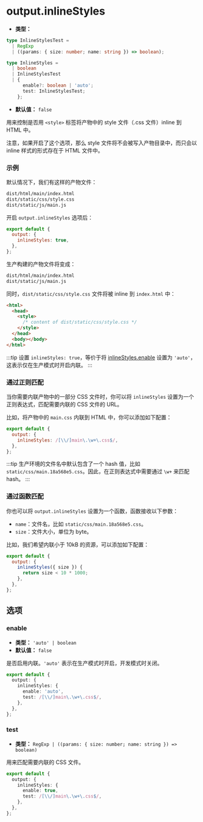 # output.inlineStyles

- **类型：**

```ts
type InlineStylesTest =
  | RegExp
  | ((params: { size: number; name: string }) => boolean);

type InlineStyles =
  | boolean
  | InlineStylesTest
  | {
      enable?: boolean | 'auto';
      test: InlineStylesTest;
    };
```

- **默认值：** `false`

用来控制是否用 `<style>` 标签将产物中的 style 文件（.css 文件）inline 到 HTML 中。

注意，如果开启了这个选项，那么 style 文件将不会被写入产物目录中，而只会以 inline 样式的形式存在于 HTML 文件中。

### 示例

默认情况下，我们有这样的产物文件：

```bash
dist/html/main/index.html
dist/static/css/style.css
dist/static/js/main.js
```

开启 `output.inlineStyles` 选项后：

```js
export default {
  output: {
    inlineStyles: true,
  },
};
```

生产构建的产物文件将变成：

```bash
dist/html/main/index.html
dist/static/js/main.js
```

同时，`dist/static/css/style.css` 文件将被 inline 到 `index.html` 中：

```html
<html>
  <head>
    <style>
      /* content of dist/static/css/style.css */
    </style>
  </head>
  <body></body>
</html>
```

:::tip
设置 `inlineStyles: true`，等价于将 [inlineStyles.enable](#enable) 设置为 `'auto'`，这表示仅在生产模式时开启内联。
:::

### 通过正则匹配

当你需要内联产物中的一部分 CSS 文件时，你可以将 `inlineStyles` 设置为一个正则表达式，匹配需要内联的 CSS 文件的 URL。

比如，将产物中的 `main.css` 内联到 HTML 中，你可以添加如下配置：

```js
export default {
  output: {
    inlineStyles: /[\\/]main\.\w+\.css$/,
  },
};
```

:::tip
生产环境的文件名中默认包含了一个 hash 值，比如 `static/css/main.18a568e5.css`。因此，在正则表达式中需要通过 `\w+` 来匹配 hash。
:::

### 通过函数匹配

你也可以将 `output.inlineStyles` 设置为一个函数，函数接收以下参数：

- `name`：文件名，比如 `static/css/main.18a568e5.css`。
- `size`：文件大小，单位为 byte。

比如，我们希望内联小于 10kB 的资源，可以添加如下配置：

```js
export default {
  output: {
    inlineStyles({ size }) {
      return size < 10 * 1000;
    },
  },
};
```

## 选项

### enable

- **类型：** `'auto' | boolean`
- **默认值：** `false`

是否启用内联。`'auto'` 表示在生产模式时开启，开发模式时关闭。

```ts
export default {
  output: {
    inlineStyles: {
      enable: 'auto',
      test: /[\\/]main\.\w+\.css$/,
    },
  },
};
```

### test

- **类型：** `RegExp | ((params: { size: number; name: string }) => boolean)`

用来匹配需要内联的 CSS 文件。

```ts
export default {
  output: {
    inlineStyles: {
      enable: true,
      test: /[\\/]main\.\w+\.css$/,
    },
  },
};
```
